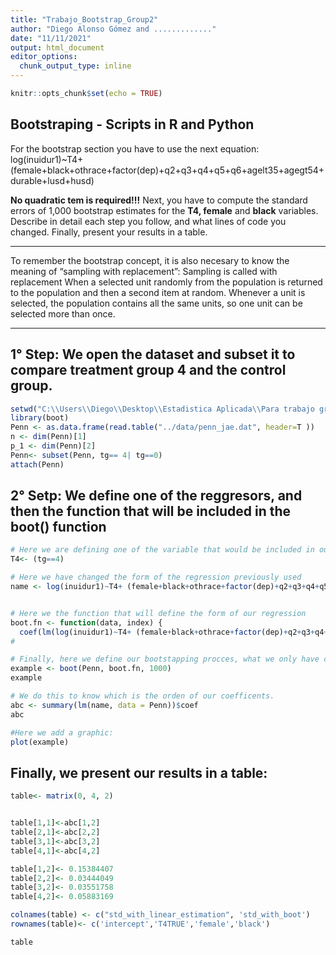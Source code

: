 ```yaml
---
title: "Trabajo_Bootstrap_Group2"
author: "Diego Alonso Gómez and ............."
date: "11/11/2021"
output: html_document
editor_options: 
  chunk_output_type: inline
---
```


```r
knitr::opts_chunk$set(echo = TRUE)
```

## Bootstraping - Scripts in R and Python

For the bootstrap section you have to use the next equation:
log(inuidur1)~T4+ (female+black+othrace+factor(dep)+q2+q3+q4+q5+q6+agelt35+agegt54+durable+lusd+husd)

**No quadratic tem is required!!!**
Next, you have to compute the standard errors of 1,000 bootstrap estimates for the **T4, female** and **black**  variables.
Describe in detail each step you follow, and what lines of code you changed. 
Finally, present your results in a table. 

------

To remember the bootstrap concept, it is also necesary to know the meaning of "sampling with replacement": 
Sampling is called with replacement When a selected unit
randomly from the population is returned to the population and then a
second item at random. Whenever a unit is selected, the population
contains all the same units, so one unit can be selected
more than once.

-------------------------

## 1° Step: We open the dataset and subset it to compare treatment group 4 and the control group. 

```r

setwd("C:\\Users\\Diego\\Desktop\\Estadistica Aplicada\\Para trabajo grupal 11 de Noviembre")
library(boot)
Penn <- as.data.frame(read.table("../data/penn_jae.dat", header=T ))
n <- dim(Penn)[1]
p_1 <- dim(Penn)[2]
Penn<- subset(Penn, tg== 4| tg==0)
attach(Penn)
```


## 2° Setp: We define one of the reggresors, and then the function that will be included in the boot() function

```r
# Here we are defining one of the variable that would be included in our regression:
T4<- (tg==4)

# Here we have changed the form of the regression previously used
name <- log(inuidur1)~T4+ (female+black+othrace+factor(dep)+q2+q3+q4+q5+q6+agelt35+agegt54+durable+lusd+husd)  


# Here we the function that will define the form of our regression
boot.fn <- function(data, index) {
  coef(lm(log(inuidur1)~T4+ (female+black+othrace+factor(dep)+q2+q3+q4+q5+q6+agelt35+agegt54+durable+lusd+husd), data = data, subset = index)) }
#
```


```r
# Finally, here we define our bootstapping procces, what we only have changed is the name of our dataframe
example <- boot(Penn, boot.fn, 1000)
example
```

```r
# We do this to know which is the orden of our coefficents.
abc <- summary(lm(name, data = Penn))$coef
abc
```

```r
#Here we add a graphic: 
plot(example)
```

## Finally, we present our results in a table:

```r
table<- matrix(0, 4, 2)


table[1,1]<-abc[1,2]
table[2,1]<-abc[2,2]
table[3,1]<-abc[3,2]
table[4,1]<-abc[4,2]

table[1,2]<- 0.15384407
table[2,2]<- 0.03444049
table[3,2]<- 0.03551758
table[4,2]<- 0.05883169

colnames(table) <- c("std_with_linear_estimation", 'std_with_boot')
rownames(table)<- c('intercept','T4TRUE','female','black')

table
```
